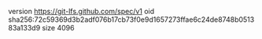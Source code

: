 version https://git-lfs.github.com/spec/v1
oid sha256:72c59369d3b2adf076b17cb73f0e9d1657273ffae6c24de8748b051383a133d9
size 4096
